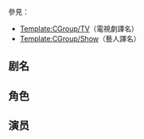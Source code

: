 {{CGroupH|name=GossipGirl|desc=-{zh-hans:绯闻女孩; zh-tw:花邊教主; zh-hk:花邊教主;}-}}<noinclude>

參見：
*[[Template:CGroup/TV]]（電視劇譯名）
*[[Template:CGroup/Show]]（藝人譯名）

[[Category:公共轉換組模板|{{SUBPAGENAME}}]]

== 剧名 ==
</noinclude>
{{CItem|zh-cn:绯闻女孩; zh-tw:花邊教主; zh-hk:花邊教主;|original=Gossip Girl}}<noinclude>

== 角色 ==
</noinclude>
{{CItem|zh-cn:瓦妮莎·艾布拉姆斯; zh-hk:凡妮莎;|original=Abrams, Vanessa}}
{{CItem|zh-cn:纳特·阿奇博尔德; zh-tw:內特·亞齊柏德; zh-hk:歐尼特;|original=Archibald, Nate}}
{{CItem|zh-cn:查克·巴斯; zh-tw:柴克·貝斯; zh-hk:白齊克;|original=Bass, Chuck}}
{{CItem|zh-cn:丹·汉弗莱; zh-tw:丹·漢弗瑞; zh-hk:韓定禮;|original=Humphrey, Dan}}
{{CItem|zh-cn:珍妮·汉弗莱; zh-tw:珍妮·漢弗瑞; zh-hk:韓珍妮;|original=Humphrey, Jenny}}
{{CItem|zh-cn:鲁弗斯·汉弗莱; zh-tw:魯佛斯·漢弗瑞; zh-hk:韓魯弗;|original=Humphrey, Rufus}}
{{CItem|zh-cn:塞雷娜·范德伍德森; zh-tw:瑟蕾娜·凡德伍德森; zh-hk:韋倩蓮;|original=van der Woodsen, Serena}}
{{CItem|zh-cn:莉莉·范德伍德森; zh-hk:韋莉莉; zh-tw:莉莉·凡德伍德森;|original=Lily van der Woodsen}}
{{CItem|zh-cn:布莱尔·沃尔多夫; zh-tw:布蕾爾·沃德夫; zh-hk:胡貝雅;|original=Waldorf, Blair}}<noinclude>

== 演员 ==
</noinclude>
{{CItem|zh-cn:佩恩·巴杰利; zh-tw:潘恩·巴傑立; zh-hk:潘·巴支利;|original=Badgley, Penn}}
{{CItem|zh-cn:克里斯滕·贝尔; zh-tw:基絲汀·貝爾;|original=Bell, Kristen}}
{{CItem|zh-cn:蔡斯·克劳福德; zh-tw:柴斯·克勞福; zh-hk:查斯·歌羅馥;|original=Crawford, Chace}}
{{CItem|zh-cn:杰西卡·斯佐尔; zh-tw:潔西卡·柔兒; zh-hk:謝茜嘉·蘇佐;|original=Jessica Szohr}}
{{CItem|zh-cn:布雷克·莱弗利; zh-tw:布蕾克·萊弗莉; zh-hk:布娜克·利夫尼;|original=Lively, Blake}}
{{CItem|zh-cn:莱顿·梅斯特; zh-tw:蕾頓·米絲特; zh-hk:麗頓·麥斯達;|original=Meester, Leighton}}
{{CItem|zh-cn:泰勒·莫姆森; zh-tw:泰莉·曼森; zh-hk:泰萊·麥遜;|original=Momsen, Taylor}}
{{CItem|zh-cn:凯莉·拉瑟福德; zh-tw:凱莉·拉塞福; zh-hk:凱莉·魯瑟福;|original=Rutherford, Kelly}}
{{CItem|zh-cn:马修·塞特尔; zh-tw:馬修·塞特爾;|original=Settle, Matthew}}
{{CItem|zh-cn:米歇尔·特拉亨伯格; zh-hk:蜜雪兒·柴藤伯;|original=Trachtenberg, Michelle}}
{{CItem|zh-cn:埃德·韦斯特威克; zh-tw:艾德·韋斯維克; zh-hk:艾德·域斯韋克;|original=Westwick, Ed}}<!--


康纳·保罗Connor Paolo -> 埃里克·范德伍德森（Eric Van der Woodsen）
弗洛伦西亚·洛扎诺Florencia Lozano -> 埃莉诺·沃尔多夫（Eleanor Waldorf）
马修·塞特尔Matthew Settle -> 鲁弗斯·汉弗莱（Rufus  Humphrey）
-->
{{CGroupF}}
